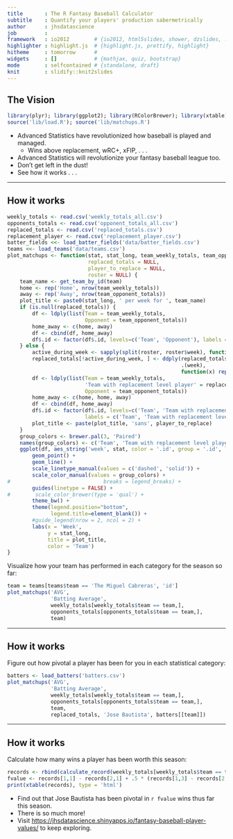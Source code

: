 ```yaml
---
title       : The R Fantasy Baseball Calculator
subtitle    : Quantify your players' production sabermetrically
author      : jhsdatascience
job         : 
framework   : io2012        # {io2012, html5slides, shower, dzslides, ...}
highlighter : highlight.js  # {highlight.js, prettify, highlight}
hitheme     : tomorrow      # 
widgets     : []            # {mathjax, quiz, bootstrap}
mode        : selfcontained # {standalone, draft}
knit        : slidify::knit2slides
---
```



## The Vision

```r
library(plyr); library(ggplot2); library(RColorBrewer); library(xtable)
source('lib/load.R'); source('lib/matchups.R')
```


- Advanced Statistics have revolutionized how baseball is played and managed.
    - Wins above replacement, wRC+, xFIP, . . .
- Advanced Statistics will revolutionize your fantasy baseball league too.
- Don't get left in the dust!
- See how it works . . .

---

## How it works

```r
weekly_totals <- read.csv('weekly_totals_all.csv')
opponents_totals <- read.csv('opponent_totals_all.csv')
replaced_totals <- read.csv('replaced_totals.csv')
replacement_player <- read.csv('replacement_player.csv')
batter_fields <<- load_batter_fields('data/batter_fields.csv')
teams <<- load_teams('data/teams.csv')
plot_matchups <- function(stat, stat_long, team_weekly_totals, team_opponent_totals, team,
                          replaced_totals = NULL,
                          player_to_replace = NULL,
                          roster = NULL) {
    team_name <- get_team_by_id(team)
    home <- rep('Home', nrow(team_weekly_totals))
    away <- rep('Away', nrow(team_opponent_totals))
    plot_title <- paste0(stat_long, ' per week for ', team_name)
    if (is.null(replaced_totals)) {
        df <- ldply(list(Team = team_weekly_totals,
                         Opponent = team_opponent_totals))
        home_away <- c(home, away)
        df <- cbind(df, home_away)
        df$.id <- factor(df$.id, levels=c('Team', 'Opponent'), labels = c('Team', 'Opponent'))
    } else {
        active_during_week <- sapply(split(roster, roster$week), function(x) any(x$player == player_to_replace))
        replaced_totals[!active_during_week, ] <- ddply(replaced_totals[!active_during_week,],
                                                        .(week),
                                                        function(x) rep(NA, ncol(x) - 1 ))
        df <- ldply(list(Team = team_weekly_totals,
                         'Team with replacement level player' = replaced_totals,
                         Opponent = team_opponent_totals))
        home_away <- c(home, home, away)
        df <- cbind(df, home_away)
        df$.id <- factor(df$.id, levels=c('Team', 'Team with replacement level player', 'Opponent'),
                         labels = c('Team', 'Team with replacement level player', 'Opponent'))
        plot_title <- paste(plot_title, 'sans', player_to_replace)
    }
    group_colors <- brewer.pal(3, 'Paired')
    names(group_colors) <- c('Team', 'Team with replacement level player', 'Opponent')
    ggplot(df, aes_string('week', stat, color = '.id', group = '.id', linetype = 'home_away')) +
        geom_point() +
        geom_line() +
        scale_linetype_manual(values = c('dashed', 'solid')) +
        scale_color_manual(values = group_colors) +
#                              breaks = legend_breaks) +
        guides(linetype = FALSE) +
#        scale_color_brewer(type = 'qual') +
        theme_bw() +
        theme(legend.position="bottom",
              legend.title=element_blank()) +
        #guide_legend(nrow = 2, ncol = 2) +
        labs(x = 'Week',
             y = stat_long,
             title = plot_title,
             color = 'Team')
}
```

Visualize how your team has performed in each category for the season so far:

```r
team = teams[teams$team == 'The Miguel Cabreras', 'id']
plot_matchups('AVG',
              'Batting Average',
              weekly_totals[weekly_totals$team == team,],
              opponents_totals[opponents_totals$team == team,],
              team)
```

---

## How it works

Figure out how pivotal a player has been for you in each statistical category:

```r
batters <- load_batters('batters.csv')
plot_matchups('AVG',
              'Batting Average',
              weekly_totals[weekly_totals$team == team,],
              opponents_totals[opponents_totals$team == team,],
              team,
              replaced_totals, 'Jose Bautista', batters[[team]])
```

---

## How it works

Calculate how many wins a player has been worth this season:

```r
records <- rbind(calculate_record(weekly_totals[weekly_totals$team == team,], opponents_totals[opponents_totals$team == team,]), calculate_record(replaced_totals, opponents_totals[opponents_totals$team == team, ])); rownames(records) <- c('Actual record', 'Record without Jose Bautista')
fvalue <- records[1,1] - records[2,1] + .5 * (records[1,3] - records[2,3])
print(xtable(records), type = 'html')
```

- Find out that Jose Bautista has been pivotal in `r fvalue` wins thus far this season.
- There is so much more!
- Visit [https://jhsdatascience.shinyapps.io/fantasy-baseball-player-values/](https://jhsdatascience.shinyapps.io/fantasy-baseball-player-values/) to keep exploring.

